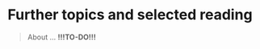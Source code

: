 # Further topics and selected reading {#further-reading}

> About ... **!!!TO-DO!!!**

::: {.todo}
<!--
- reading list, organised by topic
- small introductions to the following:
  + graphical calculus (graphical linear algebra, then ZX-calculus (https://arxiv.org/abs/2303.03163))
  + philosophical "problem" of measurement
  + various QM interpretations
  + history of experimental results and actual implementations
  + current uses of quantum information theory
  + non-locality and non-contextuality, and other no-go theorems
  + open problems (https://arxiv.org/abs/2002.03233)
  + retrodictive quantum computing
-->
:::

